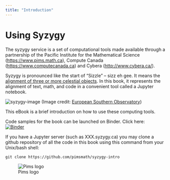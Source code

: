 ```yaml
---
title: "Introduction"
---
```


# Using Syzygy

The syzygy service is a set of computational tools made available through a partnership of the Pacific Institute for the Mathematical Science \([https://www.pims.math.ca](https://www.pims.math.ca)\), Compute Canada \([https://www.computecanada.ca](https://www.computecanada.ca)\) and Cybera \([http://www.cybera.ca/](http://www.cybera.ca/)\).

Syzygy is pronounced like the start of "Sizzle" -- sizz eh gee. It means the [alignment of three or more celestial objects](http://www.nytimes.com/1981/03/31/science/science-watch-a-really-big-syzygy.html). In this book, it represents the alignment of text, math, and code in a convenient tool called a Jupyter notebook.

![syzygy-image](https://upload.wikimedia.org/wikipedia/commons/c/c2/Three_Planets_Dance_Over_La_Silla.jpg)
(Image credit: [European Southern Observatory](https://commons.wikimedia.org/wiki/File:Three_Planets_Dance_Over_La_Silla.jpg))


This eBook is a brief introduction on how to use these computing tools.

Code samples for the book can be launched on Binder. Click here:  
[![Binder](http://mybinder.org/badge.svg)](http://mybinder.org:/repo/mlamoureux/usingsyzygy)

If you have a Jupyter server \(such as XXX.syzygy.ca\) you may clone a github repository of all the code in this book using this command from your Unix/bash shell:

```
git clone https://github.com/pimsmath/syzygy-intro
```

![Pims logo](http://media.pims.math.ca/logos/webhorizfulllarge.png)
